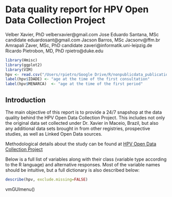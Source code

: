 # Data quality report for HPV Open Data Collection Project

Velber Xavier, PhD velberxavier@gmail.com
Jose Eduardo Santana, MSc candidate eduardosant@gmail.com
Jacson Barros, MSc Jacsonv@ffm.br
Amrapali Zaver, MSc, PhD candidate zaveri@informatik.uni-leipzig.de
Ricardo Pietrobon, MD, PhD rpietro@duke.edu

<!---
Velber and Jose Eduardo, do you guys have institutional email addresses? if so, please add them above
-->


```r
library(Hmisc)
library(ggplot2)
library(VIM)
hpv <- read.csv("/Users/rpietro/Google Drive/R/nonpublicdata_publications/HPV/hpv.csv")
label(hpv$IDADE) <- "age at the time of the first consultation" 
label(hpv$MENARCA)  <- "age at the time of the first period"
```

<!---
Velber, please take the previous line where it says label and then create labels for each one of the variables you have in your data set. please write them in simple Portuguese and then convert them to English using Google translate. please talk with Jose Eduardo if you have any questions
-->

## Introduction
The main objective of this report is to provide a 24/7 snapshop at the data quality behind the HPV Open Data Collection Project. This includes not only the original data set collected under Dr. Xavier in Maceio, Brazil, but also any additional data sets brought in from other registries, prospective studies, as well as Linked Open Data sources.

Methodological details about the study can be found at [HPV Open Data Collection Project](site)

Below is a full list of variables along with their class (variable type according to the R language) and alternative responses. Most of the variable names should be intuitive, but a full dictionary is also described below:

```r
describe(hpv, exclude.missing=FALSE)
```

vmGUImenu()